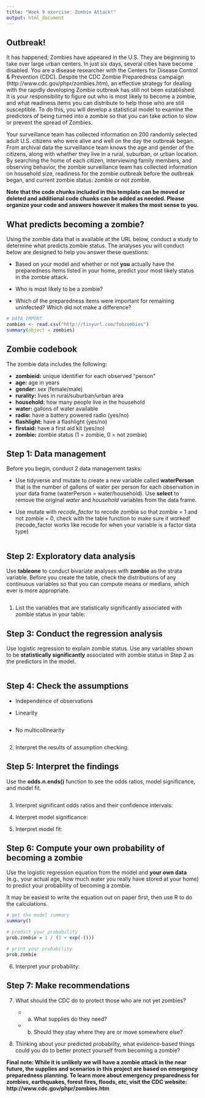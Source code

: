 ---
title: "Week 9 exercise: Zombie Attack!"
output: html_document
---

## Outbreak! 

It has happened; Zombies have appeared in the U.S. They are beginning to take over large urban centers. In just six days, several cities have become disabled. You are a disease researcher with the Centers for Disease Control & Prevention (CDC). Despite the CDC Zombie Preparedness campaign (http://www.cdc.gov/phpr/zombies.htm), an effective strategy for dealing with the rapidly developing Zombie outbreak has still not been established. It is your responsibility to figure out who is most likely to become a zombie, and what readiness items you can distribute to help those who are still susceptible. To do this, you will develop a statistical model to examine the predictors of being turned into a zombie so that you can take action to slow or prevent the spread of Zombies. 

Your surveillance team has collected information on 200 randomly selected adult U.S. citizens who were alive and well on the day the outbreak began. From archival data the surveillance team knows the age and gender of the citizens, along with whether they live in a rural, suburban, or urban location. By searching the home of each citizen, interviewing family members, and observing behavior, the zombie surveillance team has collected information on household size, readiness for the zombie outbreak before the outbreak began, and current zombie status: zombie or not zombie.

**Note that the code chunks included in this template can be moved or deleted and additional code chunks can be added as needed. Please organize your code and answers however it makes the most sense to you.**

## What predicts becoming a zombie?

Using the zombie data that is available at the URL below, conduct a study to determine what predicts zombie status. The analyses you will conduct below are designed to help you answer these questions: 

* Based on your model and whether or not **you** actually have the preparedness items listed in your home, predict your most likely status in the zombie attack.

* Who is most likely to be a zombie? 

* Which of the preparedness items were important for remaining uninfected? Which did not make a difference? 

```{r echo=TRUE}
# DATA IMPORT
zombies <- read.csv("http://tinyurl.com/fobzombies")
summary(object = zombies)
```

## Zombie codebook

The zombie data includes the following: 

* **zombieid:** unique identifier for each observed "person"
* **age:** age in years
* **gender:** sex (female/male)
* **rurality:** lives in rural/suburban/urban area
* **household:** how many people live in the household
* **water:** gallons of water available 
* **radio:** have a battery powered radio (yes/no)
* **flashlight:** have a flashlight (yes/no)
* **firstaid:** have a first aid kit (yes/no)
* **zombie:** zombie status (1 = zombie, 0 = not zombie)

## Step 1: Data management 

Before you begin, conduct 2 data management tasks: 

* Use tidyverse and mutate to create a new variable called **waterPerson** that is the number of gallons of water per person for each observation in your data frame (waterPerson = water/household). Use **select** to remove the original *water* and *household* variables from the data frame.

* Use mutate with *recode_factor* to recode zombie so that zombie = 1 and not zombie = 0, check with the table function to make sure it worked! (recode_factor works like recode for when your variable is a factor data type)

```{r}

```

## Step 2: Exploratory data analysis 

Use **tableone** to conduct bivariate analyses with **zombie** as the strata variable. Before you create the table, check the distributions of any continuous variables so that you can compute means or medians, which ever is more appropriate.  

```{r}

```

(1) List the variables that are statistically significantly associated with zombie status in your table: 



## Step 3: Conduct the regression analysis 

Use logistic regression to explain zombie status. Use any variables shown to be **statistically significantly** associated with zombie status in Step 2 as the predictors in the model. 

```{r}

```

## Step 4: Check the assumptions 

* Independence of observations 

* Linearity 

```{r}

```

* No multicollinearity 

```{r}

```

(2) Interpret the results of assumption checking:


## Step 5: Interpret the findings

Use the **odds.n.ends()** function to see the odds ratios, model significance, and model fit.

```{r}

```

(3) Interpret significant odds ratios and their confidence intervals: 


(4) Interpret model significance:


(5) Interpret model fit:


## Step 6: Compute your own probability of becoming a zombie 

Use the logistic regression equation from the model and **your own data** (e.g., your actual age, how much water you really have stored at your home) to predict your probability of becoming a zombie.

It may be easiest to write the equation out on paper first, then use R to do the calculations. 

```{r}
# get the model summary
summary()

# predict your probability
prob.zombie = 1 / (1 + exp(-()))

# print your probability 
prob.zombie
```

(6) Interpret your probability:

## Step 7: Make recommendations

(7) What should the CDC do to protect those who are not yet zombies? 

    + (a) What supplies do they need? 
    
    + (b) Should they stay where they are or move somewhere else? 

(8) Thinking about your predicted probability, what evidence-based things could you do to better protect yourself from becoming a zombie? 










**Final note: While it is unlikely we will have a zombie attack in the near future, the supplies and scenarios in this project are based on emergency preparedness planning. To learn more about emergency preparedness for zombies, earthquakes, forest fires, floods, etc, visit the CDC website: http://www.cdc.gov/phpr/zombies.htm**







